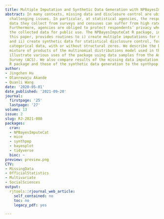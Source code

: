 ```yaml
---
title: Multiple Imputation and Synthetic Data Generation with NPBayesImputeCat
abstract: In many contexts, missing data and disclosure control are ubiquitous and
  challenging issues. In particular, at statistical agencies, the respondent-level
  data they collect from surveys and censuses can suffer from high rates of missingness.
  Furthermore, agencies are obliged to protect respondents’ privacy when publishing
  the collected data for public use. The NPBayesImputeCat R package, introduced in
  this paper, provides routines to i) create multiple imputations for missing data
  and ii) create synthetic data for statistical disclosure control, for multivariate
  categorical data, with or without structural zeros. We describe the Dirichlet process
  mixture of products of the multinomial distributions model used in the package and
  illustrate various uses of the package using data samples from the American Community
  Survey (ACS). We also compare results of the missing data imputation to the mice
  R package and those of the synthetic data generation to the synthpop R package.
author:
- Jingchen Hu
- Olanrewaju Akande
- Quanli Wang
date: '2020-05-01'
date_published: '2021-09-20'
journal:
  firstpage: '25'
  lastpage: '27'
volume: 13
issue: 2
slug: RJ-2021-080
packages:
  cran:
  - NPBayesImputeCat
  - mice
  - synthpop
  - bayesplot
  - tidyverse
  bioc: ~
preview: preview.png
CTV:
- MissingData
- OfficialStatistics
- Multivariate
- SocialSciences
output:
  rjtools::rjournal_web_article:
    self_contained: no
    toc: no
    legacy_pdf: yes

---
```

